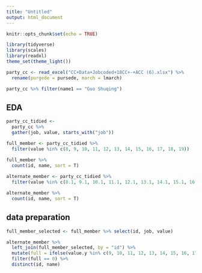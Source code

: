 ```yaml
---
title: "Untitled"
output: html_document
---
```


```r
knitr::opts_chunk$set(echo = TRUE)
```

```r
library(tidyverse)
library(scales)
library(readxl)
theme_set(theme_light())

party_cc <- read_excel("CC+Data+Jobcoded+18CC+-+ACC (6).xlsx") %>% 
  rename(purgede = pursede, march = lmarch)

party_cc %>% filter(name1 == "Guo Shuqing")
```

## EDA

```r
party_cc_tidied <- 
  party_cc %>% 
  gather(job, value, starts_with("job")) 

full_member <- party_cc_tidied %>% 
  filter(value %in% c(8, 9, 10, 11, 12, 13, 14, 15, 16, 17, 18, 19))

full_member %>% 
  count(id, name, sort = T)
  
alternate_member <- party_cc_tidied %>% 
  filter(value %in% c(8.1, 9.1, 10.1, 11.1, 12.1, 13.1, 14.1, 15.1, 16.1, 17.1, 18.1))

alternate_member %>% 
  count(id, name, sort = T) 

```
## data preparation

```r
full_member_selected <- full_member %>% select(id, job, value) 

alternate_member %>% 
  left_join(full_member_selected, by = "id") %>% 
  mutate(full = ifelse(value.y %in% c(9, 10, 11, 12, 13, 14, 15, 16, 17, 18), 1, 0)) %>% 
  filter(full == 0) %>% 
  distinct(id, name)


```


